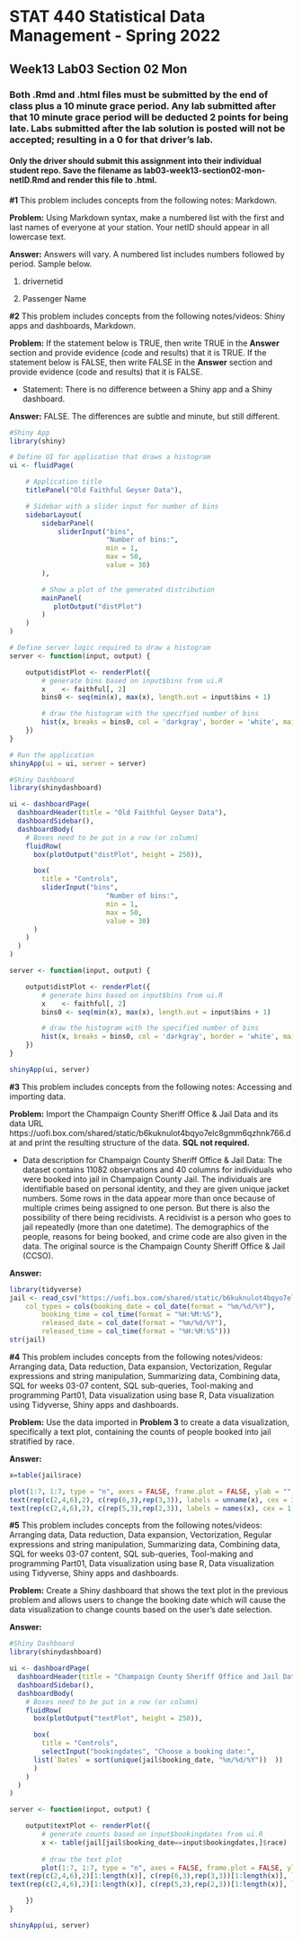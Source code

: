 # STAT 440 Statistical Data Management - Spring 2022
## Week13 Lab03 Section 02 Mon
### Both .Rmd and .html files must be submitted by the end of class plus a 10 minute grace period. Any lab submitted after that 10 minute grace period will be deducted 2 points for being late. Labs submitted after the lab solution is posted will not be accepted; resulting in a 0 for that driver's lab.
#### Only the driver should submit this assignment into their individual student repo. Save the filename as lab03-week13-section02-mon-netID.Rmd and render this file to .html. 


**#1** This problem includes concepts from the following notes: Markdown. 

**Problem:** Using Markdown syntax, make a numbered list with the first and last names of everyone at your station. Your netID should appear in all lowercase text.

**Answer:** Answers will vary. A numbered list includes numbers followed by period. Sample below.

1. drivernetid

2. Passenger Name

**#2** This problem includes concepts from the following notes/videos: Shiny apps and dashboards, Markdown. 

**Problem:** If the statement below is TRUE, then write TRUE in the **Answer** section and provide evidence (code and results) that it is TRUE. If the statement below is FALSE, then write FALSE in the **Answer** section and provide evidence (code and results) that it is FALSE.

- Statement: There is no difference between a Shiny app and a Shiny dashboard. 

**Answer:** FALSE. The differences are subtle and minute, but still different.

```{r prob2app}
#Shiny App
library(shiny)

# Define UI for application that draws a histogram
ui <- fluidPage(

    # Application title
    titlePanel("Old Faithful Geyser Data"),

    # Sidebar with a slider input for number of bins 
    sidebarLayout(
        sidebarPanel(
            sliderInput("bins",
                        "Number of bins:",
                        min = 1,
                        max = 50,
                        value = 30)
        ),

        # Show a plot of the generated distribution
        mainPanel(
           plotOutput("distPlot")
        )
    )
)

# Define server logic required to draw a histogram
server <- function(input, output) {

    output$distPlot <- renderPlot({
        # generate bins based on input$bins from ui.R
        x    <- faithful[, 2]
        bins0 <- seq(min(x), max(x), length.out = input$bins + 1)

        # draw the histogram with the specified number of bins
        hist(x, breaks = bins0, col = 'darkgray', border = 'white', main = "Histogram of Waiting Times to Next Eruption", xlab="(in Minutes)")
    })
}

# Run the application 
shinyApp(ui = ui, server = server)
```

```{r prob2dashboard}
#Shiny Dashboard
library(shinydashboard)

ui <- dashboardPage(
  dashboardHeader(title = "Old Faithful Geyser Data"),
  dashboardSidebar(),
  dashboardBody(
    # Boxes need to be put in a row (or column)
    fluidRow(
      box(plotOutput("distPlot", height = 250)),

      box(
        title = "Controls",
        sliderInput("bins",
                        "Number of bins:",
                        min = 1,
                        max = 50,
                        value = 30)
      )
    )
  )
)

server <- function(input, output) {

    output$distPlot <- renderPlot({
        # generate bins based on input$bins from ui.R
        x    <- faithful[, 2]
        bins0 <- seq(min(x), max(x), length.out = input$bins + 1)

        # draw the histogram with the specified number of bins
        hist(x, breaks = bins0, col = 'darkgray', border = 'white', main = "Histogram of Waiting Times to Next Eruption", xlab="(in Minutes)")
    })
}

shinyApp(ui, server)
```


**#3** This problem includes concepts from the following notes: Accessing and importing data.

**Problem:** Import the Champaign County Sheriff Office & Jail Data and its data URL https://uofi.box.com/shared/static/b6kuknulot4bqyo7elc8gmm6qzhnk766.dat and print the resulting structure of the data. **SQL not required.**

- Data description for Champaign County Sheriff Office & Jail Data: The dataset contains 11082 observations and 40 columns for individuals who were booked into jail in Champaign County Jail. The individuals are identifiable based on personal identity, and they are given unique jacket numbers. Some rows in the data appear more than once because of multiple crimes being assigned to one person. But there is also the possibility of there being recidivists. A recidivist is a person who goes to jail repeatedly (more than one datetime). The demographics of the people, reasons for being booked, and crime code are also given in the data. The original source is the Champaign County Sheriff Office & Jail (CCSO).

**Answer:**

```{r prob3}
library(tidyverse)
jail <- read_csv("https://uofi.box.com/shared/static/b6kuknulot4bqyo7elc8gmm6qzhnk766.dat", 
    col_types = cols(booking_date = col_date(format = "%m/%d/%Y"), 
        booking_time = col_time(format = "%H:%M:%S"), 
        released_date = col_date(format = "%m/%d/%Y"), 
        released_time = col_time(format = "%H:%M:%S")))
str(jail)
```

**#4**  This problem includes concepts from the following notes/videos: Arranging data, Data reduction, Data expansion, Vectorization, Regular expressions and string manipulation, Summarizing data, Combining data, SQL for weeks 03-07 content, SQL sub-queries, Tool-making and programming Part01, Data visualization using base R, Data visualization using Tidyverse, Shiny apps and dashboards.

**Problem:** Use the data imported in **Problem 3** to create a data visualization, specifically a text plot, containing the counts of people booked into jail stratified by race.

**Answer:**

```{r prob4}
x=table(jail$race)

plot(1:7, 1:7, type = "n", axes = FALSE, frame.plot = FALSE, ylab = "", xlab = "Year 2019", main = "Champaign Co. Jail Booking Counts by Race")
text(rep(c(2,4,6),2), c(rep(6,3),rep(3,3)), labels = unname(x), cex = 3)
text(rep(c(2,4,6),2), c(rep(5,3),rep(2,3)), labels = names(x), cex = 1)
```

**#5** This problem includes concepts from the following notes/videos: Arranging data, Data reduction, Data expansion, Vectorization, Regular expressions and string manipulation, Summarizing data, Combining data, SQL for weeks 03-07 content, SQL sub-queries, Tool-making and programming Part01, Data visualization using base R, Data visualization using Tidyverse, Shiny apps and dashboards.

**Problem:** Create a Shiny dashboard that shows the text plot in the previous problem and allows users to change the booking date which will cause the data visualization to change counts based on the user's date selection.

**Answer:**

```{r prob5}
#Shiny Dashboard
library(shinydashboard)

ui <- dashboardPage(
  dashboardHeader(title = "Champaign County Sheriff Office and Jail Data"),
  dashboardSidebar(),
  dashboardBody(
    # Boxes need to be put in a row (or column)
    fluidRow(
      box(plotOutput("textPlot", height = 250)),

      box(
        title = "Controls",
        selectInput("bookingdates", "Choose a booking date:",
      list(`Dates` = sort(unique(jail$booking_date, "%m/%d/%Y"))  ))
      )
    )
  )
)

server <- function(input, output) {

    output$textPlot <- renderPlot({
        # generate counts based on input$bookingdates from ui.R
        x <- table(jail[jail$booking_date==input$bookingdates,]$race)
        
        # draw the text plot
        plot(1:7, 1:7, type = "n", axes = FALSE, frame.plot = FALSE, ylab = "", xlab = "Year 2019", main = "Booking Counts by Race for Selected Date")
text(rep(c(2,4,6),2)[1:length(x)], c(rep(6,3),rep(3,3))[1:length(x)], labels = unname(x)[1:length(x)], cex = 3)
text(rep(c(2,4,6),2)[1:length(x)], c(rep(5,3),rep(2,3))[1:length(x)], labels = names(x)[1:length(x)], cex = 1)

    })
}

shinyApp(ui, server)
```
